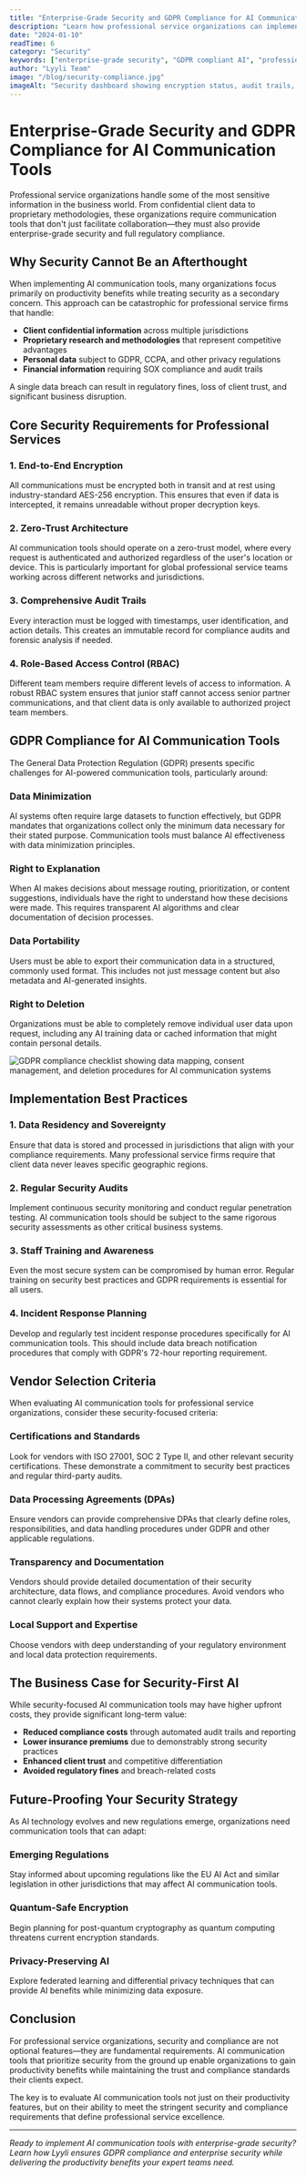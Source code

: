 ```yaml
---
title: "Enterprise-Grade Security and GDPR Compliance for AI Communication Tools"
description: "Learn how professional service organizations can implement AI communication assistants while maintaining enterprise-grade security and full GDPR compliance."
date: "2024-01-10"
readTime: 6
category: "Security"
keywords: ["enterprise-grade security", "GDPR compliant AI", "professional service security", "secure communication tools", "data protection compliance"]
author: "Lyyli Team"
image: "/blog/security-compliance.jpg"
imageAlt: "Security dashboard showing encryption status, audit trails, and GDPR compliance indicators for enterprise AI communication system"
---
```


# Enterprise-Grade Security and GDPR Compliance for AI Communication Tools

Professional service organizations handle some of the most sensitive information in the business world. From confidential client data to proprietary methodologies, these organizations require communication tools that don't just facilitate collaboration—they must also provide enterprise-grade security and full regulatory compliance.

## Why Security Cannot Be an Afterthought

When implementing AI communication tools, many organizations focus primarily on productivity benefits while treating security as a secondary concern. This approach can be catastrophic for professional service firms that handle:

- **Client confidential information** across multiple jurisdictions
- **Proprietary research and methodologies** that represent competitive advantages
- **Personal data** subject to GDPR, CCPA, and other privacy regulations
- **Financial information** requiring SOX compliance and audit trails

A single data breach can result in regulatory fines, loss of client trust, and significant business disruption.

## Core Security Requirements for Professional Services

### 1. End-to-End Encryption
All communications must be encrypted both in transit and at rest using industry-standard AES-256 encryption. This ensures that even if data is intercepted, it remains unreadable without proper decryption keys.

### 2. Zero-Trust Architecture
AI communication tools should operate on a zero-trust model, where every request is authenticated and authorized regardless of the user's location or device. This is particularly important for global professional service teams working across different networks and jurisdictions.

### 3. Comprehensive Audit Trails
Every interaction must be logged with timestamps, user identification, and action details. This creates an immutable record for compliance audits and forensic analysis if needed.

### 4. Role-Based Access Control (RBAC)
Different team members require different levels of access to information. A robust RBAC system ensures that junior staff cannot access senior partner communications, and that client data is only available to authorized project team members.

## GDPR Compliance for AI Communication Tools

The General Data Protection Regulation (GDPR) presents specific challenges for AI-powered communication tools, particularly around:

### Data Minimization
AI systems often require large datasets to function effectively, but GDPR mandates that organizations collect only the minimum data necessary for their stated purpose. Communication tools must balance AI effectiveness with data minimization principles.

### Right to Explanation
When AI makes decisions about message routing, prioritization, or content suggestions, individuals have the right to understand how these decisions were made. This requires transparent AI algorithms and clear documentation of decision processes.

### Data Portability
Users must be able to export their communication data in a structured, commonly used format. This includes not just message content but also metadata and AI-generated insights.

### Right to Deletion
Organizations must be able to completely remove individual user data upon request, including any AI training data or cached information that might contain personal details.

![GDPR compliance checklist showing data mapping, consent management, and deletion procedures for AI communication systems](/blog/gdpr-checklist.jpg)

## Implementation Best Practices

### 1. Data Residency and Sovereignty
Ensure that data is stored and processed in jurisdictions that align with your compliance requirements. Many professional service firms require that client data never leaves specific geographic regions.

### 2. Regular Security Audits
Implement continuous security monitoring and conduct regular penetration testing. AI communication tools should be subject to the same rigorous security assessments as other critical business systems.

### 3. Staff Training and Awareness
Even the most secure system can be compromised by human error. Regular training on security best practices and GDPR requirements is essential for all users.

### 4. Incident Response Planning
Develop and regularly test incident response procedures specifically for AI communication tools. This should include data breach notification procedures that comply with GDPR's 72-hour reporting requirement.

## Vendor Selection Criteria

When evaluating AI communication tools for professional service organizations, consider these security-focused criteria:

### Certifications and Standards
Look for vendors with ISO 27001, SOC 2 Type II, and other relevant security certifications. These demonstrate a commitment to security best practices and regular third-party audits.

### Data Processing Agreements (DPAs)
Ensure vendors can provide comprehensive DPAs that clearly define roles, responsibilities, and data handling procedures under GDPR and other applicable regulations.

### Transparency and Documentation
Vendors should provide detailed documentation of their security architecture, data flows, and compliance procedures. Avoid vendors who cannot clearly explain how their systems protect your data.

### Local Support and Expertise
Choose vendors with deep understanding of your regulatory environment and local data protection requirements.

## The Business Case for Security-First AI

While security-focused AI communication tools may have higher upfront costs, they provide significant long-term value:

- **Reduced compliance costs** through automated audit trails and reporting
- **Lower insurance premiums** due to demonstrably strong security practices
- **Enhanced client trust** and competitive differentiation
- **Avoided regulatory fines** and breach-related costs

## Future-Proofing Your Security Strategy

As AI technology evolves and new regulations emerge, organizations need communication tools that can adapt:

### Emerging Regulations
Stay informed about upcoming regulations like the EU AI Act and similar legislation in other jurisdictions that may affect AI communication tools.

### Quantum-Safe Encryption
Begin planning for post-quantum cryptography as quantum computing threatens current encryption standards.

### Privacy-Preserving AI
Explore federated learning and differential privacy techniques that can provide AI benefits while minimizing data exposure.

## Conclusion

For professional service organizations, security and compliance are not optional features—they are fundamental requirements. AI communication tools that prioritize security from the ground up enable organizations to gain productivity benefits while maintaining the trust and compliance standards their clients expect.

The key is to evaluate AI communication tools not just on their productivity features, but on their ability to meet the stringent security and compliance requirements that define professional service excellence.

---

*Ready to implement AI communication tools with enterprise-grade security? Learn how Lyyli ensures GDPR compliance and enterprise security while delivering the productivity benefits your expert teams need.*
